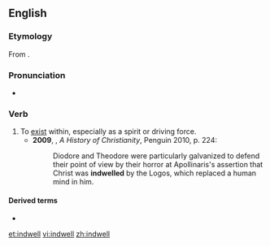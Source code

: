 ==English==
===Etymology===
From {{prefix|in|dwell}}.

===Pronunciation===
*{{a|UK}} {{IPA|/ɪnˈdwɛl/}}

===Verb===
{{en-verb}}

# To [[exist]] within, especially as a spirit or driving force.
#*'''2009''', {{w|Diarmaid MacCulloch}}, ''A History of Christianity'', Penguin 2010, p. 224:
#*:Diodore and Theodore were particularly galvanized to defend their point of view by their horror at Apollinaris's assertion that Christ was '''indwelled''' by the Logos, which replaced a human mind in him.

====Derived terms====
* {{l|en|indwelling}}

[[et:indwell]]
[[vi:indwell]]
[[zh:indwell]]